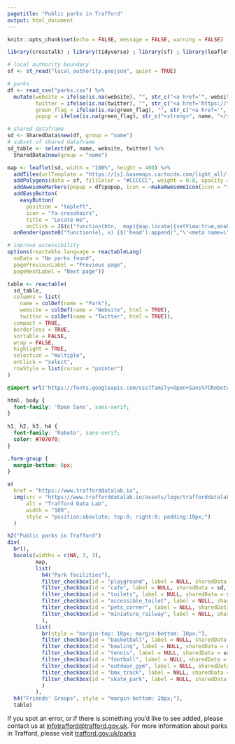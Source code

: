 ```yaml
---
pagetitle: "Public parks in Trafford"
output: html_document
---
```


```r
knitr::opts_chunk$set(echo = FALSE, message = FALSE, warning = FALSE)

library(crosstalk) ; library(tidyverse) ; library(sf) ; library(leaflet) ; library(leaflet.extras) ; library(reactable) ; library(shiny) ; library(htmlwidgets) ; library(htmltools)

# local authority boundary
sf <- st_read("local_authority.geojson", quiet = TRUE)

# parks
df <- read_csv("parks.csv") %>% 
  mutate(website = ifelse(is.na(website), "", str_c("<a href='", website, "'target='_blank'>", str_remove(website, "http://www.|https://www.|www.|http://|https://"), "</a>")),
         twitter = ifelse(is.na(twitter), "", str_c("<a href='https://twitter.com/", twitter, "' target='_blank'>@", twitter, "</a>")),
         green_flag = ifelse(is.na(green_flag), "", str_c("<a href='", green_flag, "'target='_blank'>Green Flag Award winner</a>")),
         popup = ifelse(is.na(green_flag), str_c("<strong>", name, "</strong>") %>% map(HTML), str_c("<strong>", name, "</strong><br/>", green_flag) %>% map(HTML)))

# shared dataframe
sd <- SharedData$new(df, group = "name")
# subset of shared dataframe
sd_table <- select(df, name, website, twitter) %>%
  SharedData$new(group = "name")
```

```r
map <- leaflet(sd, width = "100%", height = 400) %>%
  addTiles(urlTemplate = "https://{s}.basemaps.cartocdn.com/light_all/{z}/{x}/{y}{r}.png", attribution = '&copy; <a href="https://www.openstreetmap.org/copyright">OpenStreetMap</a> contributors &copy; <a href="https://carto.com/attributions">CARTO</a> | <a href="https://www.ons.gov.uk/methodology/geography/licences">Contains OS data © Crown copyright and database right (2020)</a>', options = tileOptions(minZoom = 11, maxZoom = 18)) %>%
  addPolygons(data = sf, fillColor = "#CCCCCC", weight = 0.8, opacity = 1, color = "#212121") %>%  
  addAwesomeMarkers(popup = df$popup, icon = ~makeAwesomeIcon(icon = "tree-deciduous", library = "glyphicon", iconColor = "#006d2c", markerColor = "lightgreen")) %>%
  addEasyButton(
    easyButton(
      position = "topleft",
      icon = "fa-crosshairs",
      title = "Locate me",
      onClick = JS(c("function(btn,  map){map.locate({setView:true,enableHighAccuracy: true })}")))) %>% 
  onRender(paste0("function(el, x) {$('head').append(","\'<meta name=\"viewport\" content=\"width=device-width, initial-scale=1.0\">\'",");}"))
```

```r
# improve accessibility
options(reactable.language = reactableLang(
  noData = "No parks found",
  pagePreviousLabel = "Previous page",
  pageNextLabel = "Next page"))

table <- reactable(
  sd_table,
  columns = list(
    name = colDef(name = "Park"),
    website = colDef(name = "Website", html = TRUE),
    twitter = colDef(name = "Twitter", html = TRUE)),
  compact = TRUE,
  borderless = TRUE,
  sortable = FALSE,
  wrap = FALSE,
  highlight = TRUE,
  selection = "multiple",
  onClick = "select",
  rowStyle = list(cursor = "pointer")
)
```

```css
@import url('https://fonts.googleapis.com/css?family=Open+Sans%7CRoboto');

html, body {
  font-family: 'Open Sans', sans-serif;
}
        
h1, h2, h3, h4 {
  font-family: 'Roboto', sans-serif;
  color: #707070;
}

.form-group {
  margin-bottom: 0px;
}
```

```r
a(
  href = "https://www.trafforddatalab.io", 
  img(src = "https://www.trafforddatalab.io/assets/logo/trafforddatalab_logo.svg", 
      alt = "Trafford Data Lab", 
      width = "100",
      style = "position:absolute; top:0; right:0; padding:10px;")
  )
```

```r
h2("Public parks in Trafford")
div(
  br(),
  bscols(widths = c(NA, 3, 3),
         map,
         list(
           h4("Park facilities"),
           filter_checkbox(id = "playground", label = NULL, sharedData = sd, group = ~ifelse(playground == 1, "Playground", NA), inline = TRUE),
           filter_checkbox(id = "cafe", label = NULL, sharedData = sd, group = ~ifelse(cafe == 1, "Cafe", NA), inline = TRUE),
           filter_checkbox(id = "toilets", label = NULL, sharedData = sd, group = ~ifelse(toilets == 1, "Toilets", NA), inline = TRUE),
           filter_checkbox(id = "accessible_toilet", label = NULL, sharedData = sd, group = ~ifelse(accessible_toilet == 1, "Accessible toilet", NA), inline = TRUE),
           filter_checkbox(id = "pets_corner", label = NULL, sharedData = sd, group = ~ifelse(pets_corner == 1, "Pets' corner", NA), inline = TRUE),
           filter_checkbox(id = "miniature_railway", label = NULL, sharedData = sd, group = ~ifelse(miniature_railway == 1, "Miniature railway", NA), inline = TRUE)
           ),
         list(
           br(style = "margin-top: 10px; margin-bottom: 10px;"),
           filter_checkbox(id = "basketball", label = NULL, sharedData = sd, group = ~ifelse(basketball == 1, "Basketball", NA), inline = TRUE),
           filter_checkbox(id = "bowling", label = NULL, sharedData = sd, group = ~ifelse(bowling == 1, "Bowling green", NA), inline = TRUE),
           filter_checkbox(id = "tennis", label = NULL, sharedData = sd, group = ~ifelse(tennis == 1, "Tennis courts", NA), inline = TRUE),
           filter_checkbox(id = "football", label = NULL, sharedData = sd, group = ~ifelse(football == 1, "Football pitches", NA), inline = TRUE),
           filter_checkbox(id = "outdoor_gym", label = NULL, sharedData = sd, group = ~ifelse(outdoor_gym == 1, "Outdoor gym", NA), inline = TRUE),
           filter_checkbox(id = "bmx_track", label = NULL, sharedData = sd, group = ~ifelse(bmx_track == 1, "BMX track", NA), inline = TRUE),
           filter_checkbox(id = "skate_park", label = NULL, sharedData = sd, group = ~ifelse(skate_park == 1, "Skate park", NA), inline = TRUE)
           )
         ),
  h4("Friends' Groups", style = "margin-bottom: 20px;"),
  table)
```

<p>If you spot an error, or if there is something you'd like to see added, please contact us at <a href="mailto:infotrafford@trafford.gov.uk">infotrafford@trafford.gov.uk</a>. For more information about parks in Trafford, please visit <a href='https://www.trafford.gov.uk/parks' target='_blank'>trafford.gov.uk/parks</a></p>